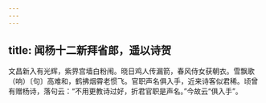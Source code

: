 ```yaml
---
---
---
```

title: 闻杨十二新拜省郎，遥以诗贺
---



文昌新入有光辉，紫界宫墙白粉闱。晓日鸡人传漏箭，春风侍女获朝衣。雪飘歌（响）〔句〕高难和，鹤拂烟霄老惯飞。官职声名俱入手，近来诗客似君稀。顷曾有赠杨诗，落句云：“不用更教诗过好，折君官职是声名。”今故云“俱入手”。